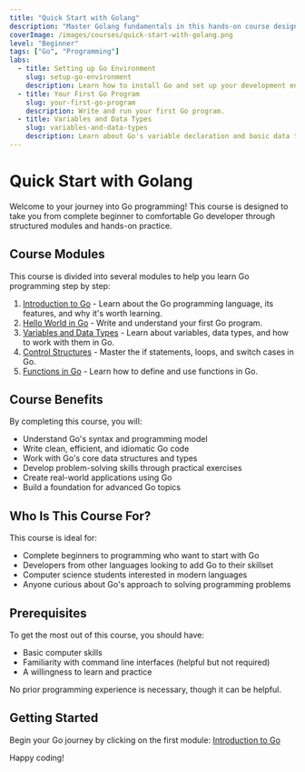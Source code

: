```yaml
---
title: "Quick Start with Golang"
description: "Master Golang fundamentals in this hands-on course designed for beginners. Learn essential concepts like data types, control structures, functions, packages, and data structures through interactive labs and practical challenges."
coverImage: /images/courses/quick-start-with-golang.png
level: "Beginner"
tags: ["Go", "Programming"]
labs:
  - title: Setting up Go Environment
    slug: setup-go-environment
    description: Learn how to install Go and set up your development environment.
  - title: Your First Go Program
    slug: your-first-go-program
    description: Write and run your first Go program.
  - title: Variables and Data Types
    slug: variables-and-data-types
    description: Learn about Go's variable declaration and basic data types.
---
```


# Quick Start with Golang

Welcome to your journey into Go programming! This course is designed to take you from complete beginner to comfortable Go developer through structured modules and hands-on practice.

## Course Modules

This course is divided into several modules to help you learn Go programming step by step:

1. [Introduction to Go](/courses/quick-start-with-golang-modules/01-introduction-to-go) - Learn about the Go programming language, its features, and why it's worth learning.
2. [Hello World in Go](/courses/quick-start-with-golang-modules/02-lets-start-with-first-hello-world-program) - Write and understand your first Go program.
3. [Variables and Data Types](/courses/quick-start-with-golang-modules/22-variables-and-data-types) - Learn about variables, data types, and how to work with them in Go.
4. [Control Structures](/courses/quick-start-with-golang-modules/33-control-structures) - Master the if statements, loops, and switch cases in Go.
5. [Functions in Go](/courses/quick-start-with-golang-modules/44-functions-in-go) - Learn how to define and use functions in Go.

## Course Benefits

By completing this course, you will:

- Understand Go's syntax and programming model
- Write clean, efficient, and idiomatic Go code
- Work with Go's core data structures and types
- Develop problem-solving skills through practical exercises
- Create real-world applications using Go
- Build a foundation for advanced Go topics

## Who Is This Course For?

This course is ideal for:

- Complete beginners to programming who want to start with Go
- Developers from other languages looking to add Go to their skillset
- Computer science students interested in modern languages
- Anyone curious about Go's approach to solving programming problems

## Prerequisites

To get the most out of this course, you should have:

- Basic computer skills
- Familiarity with command line interfaces (helpful but not required)
- A willingness to learn and practice

No prior programming experience is necessary, though it can be helpful.

## Getting Started

Begin your Go journey by clicking on the first module: [Introduction to Go](/courses/quick-start-with-golang-modules/01-introduction-to-go)

Happy coding! 